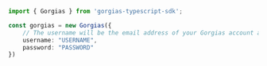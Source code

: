 ```typescript index.ts
import { Gorgias } from 'gorgias-typescript-sdk';

const gorgias = new Gorgias({
    // The username will be the email address of your Gorgias account and the password will be your API key.
    username: "USERNAME",
    password: "PASSWORD"
})
```